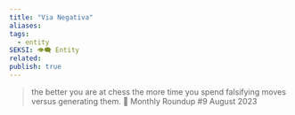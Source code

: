 ```yaml
---
title: "Via Negativa"
aliases: 
tags:
  - entity
SEKSI: 👁️‍🗨️ Entity
related:
publish: true
---
```




> the better you are at chess the more time you spend falsifying moves versus generating them. 
> 📰 Monthly Roundup #9 August 2023

